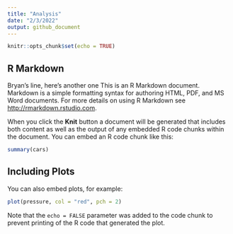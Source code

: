 ```yaml
---
title: "Analysis"
date: "2/3/2022"
output: github_document
---
```


```r
knitr::opts_chunk$set(echo = TRUE)
```

## R Markdown
Bryan's line, here's another one
This is an R Markdown document. Markdown is a simple formatting syntax for authoring HTML, PDF, and MS Word documents. For more details on using R Markdown see <http://rmarkdown.rstudio.com>.

When you click the **Knit** button a document will be generated that includes both content as well as the output of any embedded R code chunks within the document. You can embed an R code chunk like this:

```r
summary(cars)
```

## Including Plots

You can also embed plots, for example:

```r
plot(pressure, col = "red", pch = 2)
```

Note that the `echo = FALSE` parameter was added to the code chunk to prevent printing of the R code that generated the plot.


